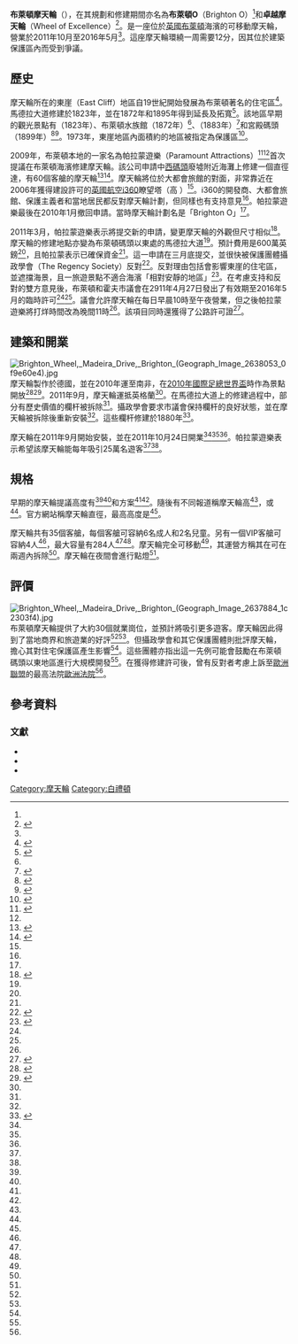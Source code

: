 {{NoteTA
|G1 = UK Place
}}
{{Infobox building
| name                = Brighton Wheel
| alternate_names     = Brighton O;<br/>Wheel of Excellence
| status              = 在2016年5月8日停止營業<ref name=goodnight>{{cite web |url=http://www.brightonandhovenews.org/2016/05/09/the-brighton-wheel-thank-you-and-goodnight/ |title=The Brighton Wheel – thank you and goodnight |year=2016 |access-date=2016-09-09 |archive-date=2016-08-17 |archive-url=https://web.archive.org/web/20160817004036/http://www.brightonandhovenews.org/2016/05/09/the-brighton-wheel-thank-you-and-goodnight/ |dead-url=no }}</ref>
| image               = Brighton wheel.jpg
| caption             = 2012年6月時的布萊頓摩天輪
| map_type            = United Kingdom Brighton
| map_caption         = 在[[布萊頓|布萊頓]]的位置
| building_type       = [[摩天輪|摩天輪]]
| cost                = £6,000,000
| ren_cost            =
| client              =
| developer           = 帕拉蒙遊樂（Paramount Attractions）<ref name="BBC-13205629">{{cite news |url=https://www.bbc.co.uk/news/uk-england-sussex-13205629 |title=Brighton O ferris wheel gets green light |work=[[BBC_News|BBC News]] |date=2011-04-27 |access-date=2013-02-15 |archive-url=https://web.archive.org/web/20111229202222/http://www.bbc.co.uk/news/uk-england-sussex-13205629 |archive-date=2011-12-29 |url-status=live }}</ref>
| location            =
| address             = Dalton's Bastion, Madeira Drive
| location_town       = [[布萊頓|布萊頓]]
| location_country    = 英國
| coordinates         = {{coord|50.8191|-0.1344|region:GB|display=inline,title}}
| groundbreaking_date = 2011年8月
| start_date          =
| completion_date     = 2011年10月21日
| opened_date         = 2011年10月24日
| inauguration_date   =
| height              = <!-- disputed -- see main text -->
| diameter            = {{Convert|45|m|ft}}<ref name="BW-Tickets">{{cite web |url=http://www.brightonwheel.com/tickets |title=Ticket Information |year=2013 |publisher=Brighton Wheel |access-date=15 February 2013 |archive-url=https://web.archive.org/web/20121230161851/http://www.brightonwheel.com/tickets |archive-date=30 December 2012 |url-status=dead  }}</ref>
| seating_type        =
| seating_capacity    =
| main_contractor     =
| architect           =
| architecture_firm   =
| structural_engineer =
| services_engineer   =
| civil_engineer      =
| other_designers     =
| quantity_surveyor   =
| awards              =
| designations        =
| website =  [http://www.brightonwheel.com www.brightonwheel.com]
| embedded            =
| references          =
}}
'''布萊頓摩天輪'''（{{lang-en|Brighton Wheel}}），在其規劃和修建期間亦名為'''布萊頓O'''（Brighton O）<ref name="BBC-13205629"/>和'''卓越摩天輪'''（Wheel of Excellence）<ref name="RS-App">{{cite web |url=http://regencysociety.org/wheel-planning-application.html |title=Brighton Wheel opens for half term |publisher=The Regency Society of Brighton and Hove |year=2011 |access-date=2013-02-15 |archive-url=https://web.archive.org/web/20120425121137/http://regencysociety.org/wheel-planning-application.html |archive-date=2012-04-25 |url-status=dead }}</ref>。是一座位於[[英國|英國]][[布萊頓|布萊頓]]海濱的可移動摩天輪，營業於2011年10月至2016年5月<ref name=goodnight/>。這座摩天輪環繞一周需要12分，因其位於建築保護區內而受到爭議。

==歷史==
摩天輪所在的東崖（East Cliff）地區自19世紀開始發展為布萊頓著名的住宅區<ref name="Antram127">{{Harvnb|Antram|Morrice|2008|p=127.}}</ref>。馬德拉大道修建於1823年，並在1872年和1895年得到延長及拓寬<ref name="Antram128–129">{{Harvnb|Antram|Morrice|2008|pp=128–129.}}</ref>。該地區早期的觀光景點有{{link-en|皇家鎖鏈碼頭|The Royal Suspension Chain Pier}}（1823年）、布萊頓水族館（1872年）<ref name="Antram127"/>、{{link-en|沃克的電氣鐵路|Volk's Electric Railway}}（1883年）<ref name="Antram129">{{Harvnb|Antram|Morrice|2008|p=129.}}</ref>和宮殿碼頭（1899年）<ref name="Antram128">{{Harvnb|Antram|Morrice|2008|p=128.}}</ref><ref>{{Cite web|url=http://www.theargus.co.uk/news/14592161.Victory_as_new_owners_agree_to_put_back____Palace____to_pier_name/|title=Victory as new owners agree to put back 'Palace' to pier name|website=The Argus|language=en|access-date=2017-03-22|archive-date=2016-09-09|archive-url=https://web.archive.org/web/20160909061409/http://www.theargus.co.uk/news/14592161.Victory_as_new_owners_agree_to_put_back____Palace____to_pier_name/|dead-url=no}}</ref>。1973年，東崖地區內面積約{{convert|150|acre|ha}}的地區被指定為保護區<ref name="EC">{{cite web |title=East Cliff Conservation Area Study and Enhancement Plan |url=http://www.brighton-hove.gov.uk/downloads/bhcc/conservation/East_Cliff_Study.pdf |publisher=Brighton & Hove City Council (Design & Conservation Department) |date=2002-09 |access-date=2013-02-15 |archive-url=https://web.archive.org/web/20120906072105/http://www.brighton-hove.gov.uk/downloads/bhcc/conservation/East_Cliff_Study.pdf |archive-date=2012-09-06 |url-status=live }}</ref>。

2009年，布萊頓本地的一家名為帕拉蒙遊樂（Paramount Attractions）<ref name="NEB303">{{Harvnb|Collis|2010|p=303.}}</ref><ref name="RS-App"/>首次提議在布萊頓海濱修建摩天輪。該公司申請中[[西碼頭|西碼頭]]廢墟附近海灘上修建一個直徑達{{Convert|60|m|ft|adj=on}}，有60個客艙的摩天輪<ref name="BBC-8495374">{{cite web |url=http://news.bbc.co.uk/1/hi/england/sussex/8495374.stm |title=Setbacks for Brighton O ferris wheel and i360 projects |work=[[BBC_News|BBC News]] |date=2010-02-04 |access-date=2013-02-15 |archive-url=https://web.archive.org/web/20120717180325/http://news.bbc.co.uk/2/hi/uk_news/england/sussex/8495374.stm |archive-date=2012-07-17 |url-status=live }}</ref><ref name="VisitBrighton-27072009">{{cite web |url=http://www.visitbrighton.com/media/brighton-news/2009/7/27/brighton-o-a111 |title=Brighton O |publisher=VisitBrighton |year=2012 |access-date=2013-02-15 |archive-url=https://web.archive.org/web/20130604131446/http://www.visitbrighton.com/media/brighton-news/2009/7/27/brighton-o-a111 |archive-date=2013-06-04 |url-status=live}}</ref>。摩天輪將位於大都會旅館的對面，非常靠近在2006年獲得建設許可的[[英國航空i360|英國航空i360]]瞭望塔（高 {{convert|600|ft|m|adj=on}}）<ref name="NEB303"/>。i360的開發商、大都會旅館、保護主義者和當地居民都反對摩天輪計劃，但同樣也有支持意見<ref name="NEB303"/>。帕拉蒙遊樂最後在2010年1月撤回申請。當時摩天輪計劃名是「Brighton O」<ref name="NEB303"/>。

2011年3月，帕拉蒙遊樂表示將提交新的申請，變更摩天輪的外觀但尺寸相似<ref name="Argus-27032011">{{cite news |url=http://www.theargus.co.uk/news/8934558.__6_million_attraction_planned_for_Brighton_and_Hove/ |title=£6 million attraction planned for Brighton and Hove |last=Ridgway |first=Tim |date=2011-03-27 |work=[[The_Argus_(Brighton)|The Argus]] |publisher=[[Newsquest|Newsquest Media Group]] |access-date=2013-02-15 |archive-url=https://web.archive.org/web/20150614190434/http://www.theargus.co.uk/news/8934558.__6_million_attraction_planned_for_Brighton_and_Hove/ |archive-date=2015-06-14 |url-status=live }}</ref>。摩天輪的修建地點亦變為布萊頓碼頭以東{{convert|360|ft|m}}處的馬德拉大道<ref name="BBC-13205629"/>。預計費用是600萬英鎊<ref name="BBC-13205629"/>，且帕拉蒙表示已確保資金<ref name="Argus-27032011"/>。這一申請在三月底提交，並很快被保護團體攝政學會（The Regency Society）反對<ref name="Musgrave412">{{Harvnb|Musgrave|1981|p=412.}}</ref>。反對理由包括會影響東崖的住宅區，並遮擋海景，且一旅遊景點不適合海濱「相對安靜的地區」<ref name="Argus-16042011">{{cite news |url=http://www.theargus.co.uk/news/8977015.Regency_Society_register_objections_to_Brighton_Wheel/ |title=Regency Society register objections to Brighton Wheel |last=Ridgway |first=Tim |date=2011-04-16 |work=[[The_Argus_(Brighton)|The Argus]] |publisher=[[Newsquest|Newsquest Media Group]] |access-date=2013-02-15 |archive-url=https://web.archive.org/web/20150614193914/http://www.theargus.co.uk/news/8977015.Regency_Society_register_objections_to_Brighton_Wheel/ |archive-date=2015-06-14 |url-status=live }}</ref>。在考慮支持和反對的雙方意見後，布萊頓和霍夫市議會在2911年4月27日發出了有效期至2016年5月的臨時許可<ref name="BBC-13205629"/><ref name="RS-App"/>。議會允許摩天輪在每日早晨10時至午夜營業，但之後帕拉蒙遊樂將打烊時間改為晚間11時<ref name="RS-App"/>。該項目同時還獲得了公路許可證<ref name="Argus-25082011">{{cite news |url=http://www.theargus.co.uk/news/9217094.Brighton_Wheel_gets_Highway_Licence/ |title=Brighton Wheel gets Highway Licence |last=Keenan |first=John |date=2011-08-25 |work=[[The_Argus_(Brighton)|The Argus]] |publisher=[[Newsquest|Newsquest Media Group]] |access-date=2013-02-15 |archive-url=https://web.archive.org/web/20150614203844/http://www.theargus.co.uk/news/9217094.Brighton_Wheel_gets_Highway_Licence/ |archive-date=2015-06-14 |url-status=live}}</ref>。

==建築和開業==
[[File:Brighton_Wheel,_Madeira_Drive,_Brighton_(Geograph_Image_2638053_0f9e60e4).jpg|thumb]]
摩天輪製作於德國，並在2010年運至南非，在[[2010年國際足總世界盃|2010年國際足總世界盃]]時作為景點開放<ref name="PR-MM">{{cite press release |title=Brighton businesses back economic benefits the Brighton Wheel brings to the City |publisher=Murray Media |date=2011-08-10 |url=http://www.visitbrighton.com/xsdbimgs/Press%20Release%20Brighton%20Wheel%20Final.pdf |access-date=2013-02-15 |archive-url=https://web.archive.org/web/20120406074754/http://www.visitbrighton.com/xsdbimgs/Press%20Release%20Brighton%20Wheel%20Final.pdf |archive-date=2012-04-06 |url-status=dead }}</ref><ref name="BBC-15435637">{{cite news |url=https://www.bbc.co.uk/news/uk-england-sussex-15435637 |title=Brighton wheel opens despite complaints |work=[[BBC_News|BBC News]] |date=2011-10-24 |access-date=2013-02-15 |archive-url=https://web.archive.org/web/20120724111001/http://www.bbc.co.uk/news/uk-england-sussex-15435637 |archive-date=2012-07-24 |url-status=live }}</ref>。2011年9月，摩天輪運抵英格蘭<ref name="RS-App"/>。在馬德拉大道上的修建過程中，部分有歷史價值的欄杆被拆除<ref name="PR-MM"/>。攝政學會要求市議會保持欄杆的良好狀態，並在摩天輪被拆除後重新安裝<ref name="RS-App"/>。這些欄杆修建於1880年<ref name="NHLE-1381754">{{NHLE|desc=Railings running the length of Marine Parade, Marine Parade (south side), Brighton, Brighton and Hove|num=1381754|year=2011|access-date=2011-10-29}}</ref>。

摩天輪在2011年9月開始安裝，並在2011年10月24日開業<ref name="RS-App"/><ref name="PR-MM"/><ref name="BBC-15435637"/>。帕拉蒙遊樂表示希望該摩天輪能每年吸引25萬名遊客<ref name="PR-MM"/><ref name="BBC-15435637"/>。

==規格==
早期的摩天輪提議高度有{{Convert|45|m|ft}}<ref name="BBC-13205629"/><ref name="Argus-27032011"/>和{{Convert|60|m|ft}}方案<ref name="BBC-8495374"/><ref name="VisitBrighton-27072009"/>。隨後有不同報道稱摩天輪高{{Convert|45|m|ft}}<ref name="PR-MM"/>，或{{Convert|50|m|ft}}<ref name="RS-App"/>。官方網站稱摩天輪直徑{{Convert|45|m|ft}}，最高高度是{{Convert|50|m|ft}}<ref name="BW-Tickets"/>。

摩天輪共有35個客艙，每個客艙可容納6名成人和2名兒童。另有一個VIP客艙可容納4人<ref name="BW-Tickets"/>，最大容量有284人<ref name="RS-App"/><ref name="PR-MM"/>。摩天輪完全可移動<ref name="PR-MM"/>，其運營方稱其在可在兩週內拆除<ref name="Argus-16042011"/>。摩天輪在夜間會進行點燈<ref name="RS-App"/>。

==評價==
[[File:Brighton_Wheel,_Madeira_Drive,_Brighton_(Geograph_Image_2637884_1c2303f4).jpg|thumb]]
布萊頓摩天輪提供了大約30個就業崗位，並預計將吸引更多遊客。摩天輪因此得到了當地商界和旅遊業的好評<ref name="PR-MM"/><ref name="BBC-15435637"/>。但攝政學會和其它保護團體則批評摩天輪，擔心其對住宅保護區產生影響<ref name="BBC-13205629"/>。這些團體亦指出這一先例可能會鼓勵在布萊頓碼頭以東地區進行大規模開發<ref name="RS-App"/>。在獲得修建許可後，曾有反對者考慮上訴至[[歐洲聯盟|歐洲聯盟]]的最高法院[[歐洲法院|歐洲法院]]<ref name="Argus-25082011"/>。

==參考資料==
{{commons category|Brighton Wheel}}
{{reflist|colwidth=33em}}
===文獻===
{{refbegin}}
*{{Cite book|last1=Antram|first=Nicholas|last2=Morrice|first2=Richard|title=Brighton and Hove|series=Pevsner Architectural Guides|publisher=Yale University Press|location=London|year=2008|isbn=978-0-300-12661-7}}
*{{Cite book|last=Collis|first=Rose|others=(based on the original by Tim Carder)|title=The New Encyclopaedia of Brighton|edition=1st|year=2010|publisher=Brighton & Hove Libraries|location=Brighton|isbn=978-0-9564664-0-2}}
*{{Cite book|last=Musgrave|first=Clifford|title=Life in Brighton|year=1981|publisher=Rochester Press|location=Rochester|isbn=0-571-09285-3|url=https://archive.org/details/lifeinbrightonfr0000musg}}
{{refend}}

[[Category:摩天輪|Category:摩天輪]]
[[Category:白禮頓|Category:白禮頓]]